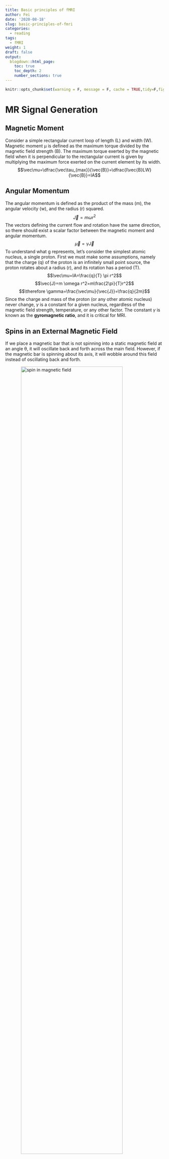```yaml
---
title: Basic principles of fMRI
author: Fei
date: '2020-08-18'
slug: basic-principles-of-fmri
categories:
  - reading
tags:
  - fMRI
weight: 1
draft: false
output:
  blogdown::html_page:
    toc: true
    toc_depth: 2
    number_sections: true
---
```


```r
knitr::opts_chunk$set(warning = F, message = F, cache = TRUE,tidy=F,fig.align='center',fig.showtext=TRUE,results="hold",fig.show = "hold")

```

# MR Signal Generation
## Magnetic Moment
Consider a simple rectangular current loop of length (L) and width (W). Magnetic moment µ is defined as the maximum torque divided by the magnetic field strength (B). The maximum torque exerted by the magnetic field when it is perpendicular to the rectangular current is given by multiplying the maximum force exerted on the current element by its width.
$$\vec\mu=\dfrac{\vec\tau_{max}}{\vec{B}}=\dfrac{I\vec{B}LW}{\vec{B}}=IA$$

## Angular Momentum
The angular momentum is defined as the product of the mass (m), the angular velocity (w), and the radius (r) squared.
$$\vec{J}=m \omega r^2$$
The vectors defining the current flow and rotation have the same direction, so there should exist a scalar factor between the magnetic moment and angular momentum.
$$\vec\mu=\gamma\vec{J}$$
To understand what g represents, let’s consider the simplest atomic nucleus, a single proton. First we must make some assumptions, namely that the charge (q) of the proton is an infinitely small point source, the proton rotates about a radius (r), and its rotation has a period (T).
$$\vec\mu=IA=\frac{q}{T} \pi  r^2$$
$$\vec{J}=m \omega r^2=m\frac{2\pi}{T}r^2$$
$$\therefore \gamma=\frac{\vec\mu}{\vec{J}}=\frac{q}{2m}$$
Since the charge and mass of the proton (or any other atomic nucleus) never change, $\gamma$ is a constant for a given nucleus, regardless of the magnetic field strength, temperature, or any other factor. The constant $\gamma$ is known as the **gyromagnetic ratio**, and it is critical for MRI.

## Spins in an External Magnetic Field
If we place a magnetic bar that is not spinning into a static magnetic field at an angle θ, it will oscillate back and forth across the main field. However, if the magnetic bar is spinning about its axis, it will wobble around this field instead of oscillating back and forth.

<img src="/post/2020-08-18-basic-principles-of-fmri_files/spin_in_magnetic_field.png" alt="spin in magnetic field" style="width: 80%; display: block; margin:0 auto"/>
<!-- ![spin in magnetic field](/post/2020-08-18-basic-principles-of-fmri_files/spin_in_magnetic_field.png){width=80%} -->

A moving charge experiences torque ($\tau$ ) equal to the cross product of the magnitude of its magnetic moment (µ) and main field strength ($B_0$).
$$\vec{\tau}=\vec{\mu} \times \vec{B_0}$$
Since torque indicates the change in angular momentum over time, it can be defined as the derivative of angular momentum over the derivative of time.
$$\vec{\tau}=\frac{\mathrm{d}\vec{J}}{\mathrm{d}t}=\frac{\mathrm{d}\vec{\mu}}{\gamma\mathrm{d}t}=\vec{\mu} \times \vec{B_0}$$
$$\therefore \frac{\mathrm{d}\vec{\mu}}{\mathrm{d}t}=\gamma(\vec{\mu} \times \vec{B_0})$$
We can transform this equation into three separate scalar equations, representing three different dimensions.
$$
\left \{ 
\begin{array}{l}
\dfrac{\mathrm{d}{\mu_x}}{\mathrm{d}t}=\gamma\mu_yB_0 \\ 
\dfrac{\mathrm{d}{\mu_y}}{\mathrm{d}t}=-\gamma\mu_xB_0 \\ 
\dfrac{\mathrm{d}{\mu_z}}{\mathrm{d}t}=0
\end{array}
\right.
$$
At time zero, the components along the three directions can be defined as $\mu_{x0}$, $\mu_{y0}$, and $\mu_{z0}$. The total magnetic moment, $\vec\mu(0)$, is simply the sum of the three components. Here, $\vec{x}$, $\vec{y}$, and $\vec{z}$ are unit vectors along the three cardinal directions.
$$\vec\mu(0)=\mu_{x0}\vec{x}+\mu_{y0}\vec{y}+\mu_{z0}\vec{z}$$
Solving the set of differential equations with given the initial conditions at time zero, we can get:
$$\vec\mu(t)=(\mu_{x0}\cos ωt+ \mu_{y0}\sin ωt)\vec{x} + (\mu_{y0}\cos ωt − \mu_{x0}\sin ωt)\vec{y}+ \mu_{z0}\vec{z}$$
Importantly, the angular velocity $\omega$ is given by $\gamma B_0$, which is the **Larmor frequency**.

## Energy Difference between Parallel and Antiparallel States






